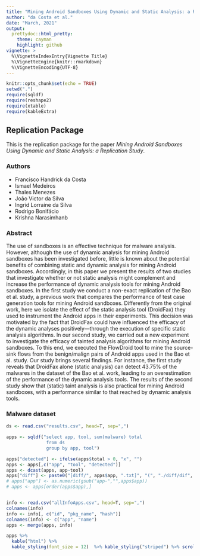 ```yaml
---
title: "Mining Android Sandboxes Using Dynamic and Static Analysis: a Replication Study" 
author: "da Costa et al."
date: "March, 2021"
output:
  prettydoc::html_pretty:
    theme: cayman
    highlight: github
vignette: >
  %\VignetteIndexEntry{Vignette Title}
  %\VignetteEngine{knitr::rmarkdown}
  %\VignetteEncoding{UTF-8}
---
```


```r
knitr::opts_chunk$set(echo = TRUE)
setwd(".")
require(sqldf)
require(reshape2)
require(xtable)
require(kableExtra)
```

## Replication Package

This is the replication package for the paper *Mining Android Sandboxes Using Dynamic and Static Analysis: a
Replication Study*. 

### Authors

   * Francisco Handrick da Costa
   * Ismael Medeiros
   * Thales Menezes
   * João Victor da Silva
   * Ingrid Lorraine da Silva
   * Rodrigo Bonifácio
   * Krishna Narasimhanb
  
### Abstract

The use of sandboxes is an effective technique for malware analysis. However, although the use of dynamic
analysis for mining Android sandboxes has been investigated before, little is known about the potential
benefits of combining static and dynamic analysis for mining Android sandboxes. Accordingly, in this paper
we present the results of two studies that investigate whether or not static analysis might complement and
increase the performance of dynamic analysis tools for mining Android sandboxes. In the first study we
conduct a non-exact replication of the Bao et al. study, a previous work that compares the performance
of test case generation tools for mining Android sandboxes. Differently from the original work, here we
isolate the effect of the static analysis tool (DroidFax) they used to instrument the Android apps in their
experiments. This decision was motivated by the fact that DroidFax could have influenced the efficacy of
the dynamic analyses positively—through the execution of specific static analysis algorithms. In our second
study, we carried out a new experiment to investigate the efficacy of tainted analysis algorithms for mining
Android sandboxes. To this end, we executed the FlowDroid tool to mine the source-sink flows from the
benign/malign pairs of Android apps used in the Bao et al. study. Our study brings several findings. For
instance, the first study reveals that DroidFax alone (static analysis) can detect 43.75% of the malwares in
the dataset of the Bao et al. work, leading to an overestimation of the performance of the dynamic analysis
tools. The results of the second study show that (static) taint analysis is also practical for mining Android
sandboxes, with a performance similar to that reached by dynamic analysis tools.

### Malware dataset

```r
ds <- read.csv("results.csv", head=T, sep=",")

apps <- sqldf("select app, tool, sum(malware) total
               from ds 
               group by app, tool")

apps["detected"] <- ifelse(apps$total > 0, "x", "")
apps <- apps[,c("app", "tool", "detected")]
apps <- dcast(apps, app~tool)
apps["diff"] <- paste0("[diff/", apps$app, ".txt]", "(", "./diff/dif", gsub("-", "_", toupper(apps$app)), ".txt", ")")
# apps["app"] <- as.numeric(gsub("app-","",apps$app))
# apps <- apps[order(apps$app),]


info <- read.csv("allInfoApps.csv", head=T, sep=",")
colnames(info)
info <- info[, c("id", "pkg_name", "hash")]
colnames(info) <- c("app", "name")
apps <- merge(apps, info)
```

```r
apps %>%
  kable("html") %>%
  kable_styling(font_size = 12)  %>% kable_styling("striped") %>% scroll_box(width = "100%")

```
